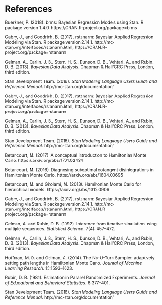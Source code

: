 # References

Buerkner, P. (2018). brms: Bayesian Regression Models using Stan. R package
version 1.4.0. https://CRAN.R-project.org/package=brms

Gabry, J., and Goodrich, B. (2017). rstanarm: Bayesian Applied Regression
Modeling via Stan. R package version 2.14.1.
http://mc-stan.org/interfaces/rstanarm.html, https://CRAN.R-project.org/package=rstanarm

Gelman, A., Carlin, J. B., Stern, H. S., Dunson, D. B., Vehtari, A., and Rubin,
D. B. (2013). *Bayesian Data Analysis*. Chapman & Hall/CRC Press, London, third
edition.

Stan Development Team. (2016). *Stan Modeling Language Users
Guide and Reference Manual*. http://mc-stan.org/documentation/

Gabry, J., and Goodrich, B. (2017). rstanarm: Bayesian Applied Regression
Modeling via Stan. R package version 2.14.1.
http://mc-stan.org/interfaces/rstanarm.html, https://CRAN.R-project.org/package=rstanarm

Gelman, A., Carlin, J. B., Stern, H. S., Dunson, D. B., Vehtari, A., and
Rubin, D. B. (2013). *Bayesian Data Analysis*. Chapman & Hall/CRC Press, London,
third edition.

Stan Development Team. (2016). *Stan Modeling Language Users
Guide and Reference Manual*. http://mc-stan.org/documentation/

Betancourt, M. (2017). A conceptual introduction to Hamiltonian Monte Carlo.
https://arxiv.org/abs/1701.02434

Betancourt, M. (2016). Diagnosing suboptimal cotangent disintegrations in
Hamiltonian Monte Carlo. https://arxiv.org/abs/1604.00695

Betancourt, M. and Girolami, M. (2013). Hamiltonian Monte Carlo for hierarchical
models. https://arxiv.org/abs/1312.0906

Gabry, J., and Goodrich, B. (2017). rstanarm: Bayesian Applied Regression
Modeling via Stan. R package version 2.14.1.
http://mc-stan.org/interfaces/rstanarm.html, https://CRAN.R-project.org/package=rstanarm

Gelman, A. and Rubin, D. B. (1992). Inference from iterative simulation using
multiple sequences. *Statistical Science*. 7(4): 457--472.

Gelman, A., Carlin, J. B., Stern, H. S., Dunson, D. B., Vehtari, A., and Rubin,
D. B. (2013). *Bayesian Data Analysis*. Chapman & Hall/CRC Press, London, third
edition.

Hoffman, M. D. and Gelman, A. (2014). The No-U-Turn Sampler: adaptively setting path lengths in Hamiltonian Monte Carlo. *Journal of Machine Learning Research*. 15:1593--1623.

Rubin, D. B. (1981). Estimation in Parallel Randomized Experiments. *Journal of
Educational and Behavioral Statistics*. 6:377–401.

Stan Development Team. (2016). *Stan Modeling Language Users
Guide and Reference Manual*. http://mc-stan.org/documentation/
